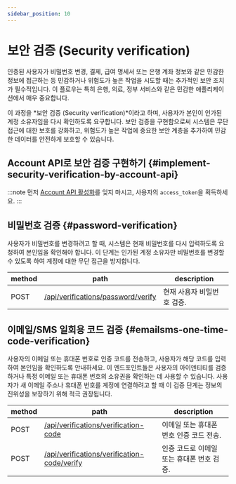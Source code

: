```yaml
---
sidebar_position: 10
---
```


# 보안 검증 (Security verification)

인증된 사용자가 비밀번호 변경, 결제, 급여 명세서 또는 은행 계좌 정보와 같은 민감한 정보에 접근하는 등 민감하거나 위험도가 높은 작업을 시도할 때는 추가적인 보안 조치가 필수적입니다. 이 플로우는 특히 은행, 의료, 정부 서비스와 같은 민감한 애플리케이션에서 매우 중요합니다.

이 과정을 *보안 검증 (Security verification)*이라고 하며, 사용자가 본인이 인가된 계정 소유자임을 다시 확인하도록 요구합니다. 보안 검증을 구현함으로써 시스템은 무단 접근에 대한 보호를 강화하고, 위험도가 높은 작업에 중요한 보안 계층을 추가하여 민감한 데이터를 안전하게 보호할 수 있습니다.

## Account API로 보안 검증 구현하기 \{#implement-security-verification-by-account-api}

:::note
먼저 [Account API 활성화](/end-user-flows/account-settings/by-account-api)를 잊지 마시고, 사용자의 `access_token`을 획득하세요.
:::

## 비밀번호 검증 \{#password-verification}

사용자가 비밀번호를 변경하려고 할 때, 시스템은 현재 비밀번호를 다시 입력하도록 요청하여 본인임을 확인해야 합니다. 이 단계는 인가된 계정 소유자만 비밀번호를 변경할 수 있도록 하여 계정에 대한 무단 접근을 방지합니다.

| method | path                                                                                                            | description                |
| ------ | --------------------------------------------------------------------------------------------------------------- | -------------------------- |
| POST   | [/api/verifications/password/verify](https://openapi.logto.io/operation/operation-createverificationbypassword) | 현재 사용자 비밀번호 검증. |

## 이메일/SMS 일회용 코드 검증 \{#emailsms-one-time-code-verification}

사용자의 이메일 또는 휴대폰 번호로 인증 코드를 전송하고, 사용자가 해당 코드를 입력하여 본인임을 확인하도록 안내하세요. 이 엔드포인트들은 사용자의 아이덴티티를 검증하거나 특정 이메일 또는 휴대폰 번호의 소유권을 확인하는 데 사용할 수 있습니다. 사용자가 새 이메일 주소나 휴대폰 번호를 계정에 연결하려고 할 때 이 검증 단계는 정보의 진위성을 보장하기 위해 적극 권장됩니다.

| method | path                                                                                                                             | description                               |
| ------ | -------------------------------------------------------------------------------------------------------------------------------- | ----------------------------------------- |
| POST   | [/api/verifications/verification-code](https://openapi.logto.io/operation/operation-createverificationbyverificationcode)        | 이메일 또는 휴대폰 번호 인증 코드 전송.   |
| POST   | [/api/verifications/verification-code/verify](https://openapi.logto.io/operation/operation-verifyverificationbyverificationcode) | 인증 코드로 이메일 또는 휴대폰 번호 검증. |
